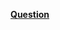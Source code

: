 \providecommand{\Pageref}[1]{\hfill p.\pageref{#1}}
 [**Question**](#Question*-1.1)\Pageref{Question*-1.1}
